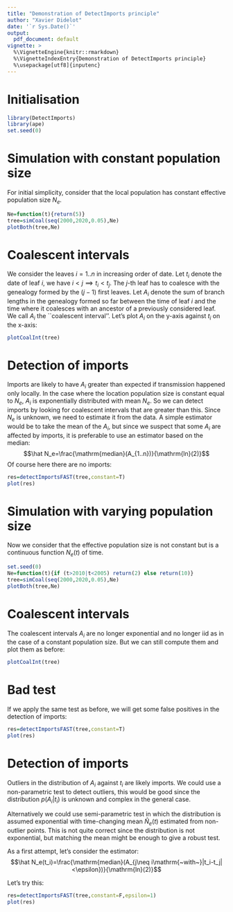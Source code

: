 ```yaml
---
title: "Demonstration of DetectImports principle"
author: "Xavier Didelot"
date: '`r Sys.Date()`'
output:
  pdf_document: default
vignette: >
  %\VignetteEngine{knitr::rmarkdown}
  %\VignetteIndexEntry{Demonstration of DetectImports principle}
  %\usepackage[utf8]{inputenc}
---
```


# Initialisation

```r
library(DetectImports)
library(ape)
set.seed(0)
```

# Simulation with constant population size 

For initial simplicity, consider that the local population has constant effective population size $N_e$.

```r
Ne=function(t){return(5)}
tree=simCoal(seq(2000,2020,0.05),Ne)
plotBoth(tree,Ne)
```

# Coalescent intervals

We consider the leaves $i=1..n$ in increasing order of date. Let $t_i$ denote the date of leaf $i$, we have $i<j \implies t_i<t_j$. The $j$-th leaf has to coalesce with the genealogy formed by the $(j-1)$ first leaves. Let $A_i$ denote the sum of branch lengths in the genealogy formed so far between the time of leaf $i$ and the time where it coalesces with an ancestor of a previously considered leaf. We call $A_i$ the ``coalescent interval''. Let's plot $A_i$ on the y-axis against $t_i$ on the x-axis:

```r
plotCoalInt(tree)
```

# Detection of imports

Imports are likely to have $A_i$ greater than expected if transmission happened only locally.
In the case where the location population size is constant equal to $N_e$, 
$A_i$ is exponentially distributed with mean $N_e$. 
So we can detect imports by looking for coalescent intervals that are greater than this. 
Since $N_e$ is unknown, we need to estimate it from the data.
A simple estimator would be to take the mean of the $A_i$, but since we suspect that some $A_i$
are affected by imports, it is preferable to use an estimator based on the median:
$$\hat N_e=\frac{\mathrm{median}(A_{1..n})}{\mathrm{ln}(2)}$$
Of course here there are no imports:

```r
res=detectImportsFAST(tree,constant=T)
plot(res)
```

# Simulation with varying population size

Now we consider that the effective population size is not constant but is a continuous function $N_e(t)$ of time.

```r
set.seed(0)
Ne=function(t){if (t>2010|t<2005) return(2) else return(10)}
tree=simCoal(seq(2000,2020,0.05),Ne)
plotBoth(tree,Ne)
```

# Coalescent intervals

The coalescent intervals $A_i$ are no longer exponential and no longer iid as in the case of a constant population size. But we can still compute them and plot them as before:

```r
plotCoalInt(tree)
```

# Bad test

If we apply the same test as before, we will get some false positives in the detection of imports:

```r
res=detectImportsFAST(tree,constant=T)
plot(res)
```

# Detection of imports

Outliers in the distribution of $A_i$ against $t_i$ are likely imports. 
We could use a non-parametric test to detect outliers, this would be good since 
the distribution $p(A_i|t_i)$ is unknown and complex in the general case. 

Alternatively we could use semi-parametric test in which the distribution is assumed exponential with time-changing mean $\hat N_e(t)$ estimated from non-outlier points. This is not quite correct since the distribution is not exponential, but matching the mean might be enough to give a robust test.

As a first attempt, let's consider the estimator:
$$\hat N_e(t_i)=\frac{\mathrm{median}(A_{j\neq i\mathrm{~with~}|t_i-t_j|<\epsilon})}{\mathrm{ln}(2)}$$

Let's try this:
```r
res=detectImportsFAST(tree,constant=F,epsilon=1)
plot(res)
```


